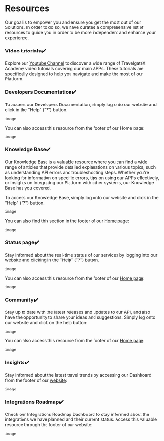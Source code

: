 ﻿---
sidebar_position: 2
---

# Resources

Our goal is to empower you and ensure you get the most out of our Solutions. In order to do so, we have curated a comprehensive list of resources to guide you in order to be more independent and enhance your experience.

### Video tutorials✔️
Explore our [Youtube Channel](https://www.youtube.com/@TravelgateX/videos) to discover a wide range of TravelgateX Academy video tutorials covering our main APPs. These tutorials are specifically designed to help you navigate and make the most of our Platform.

### Developers Documentation✔️
To access our Developers Documentation, simply log onto our website and click in the "Help" ("?") button.

```
image
```


You can also access this resource from the footer of our [Home page](https://www.travelgate.com/):

 ```
image
```

### Knowledge Base✔️
Our Knowledge Base is a valuable resource where you can find a wide range of articles that provide detailed explanations on various topics, such as understanding API errors and troubleshooting steps. Whether you're looking for information on specific errors, tips on using our APPs effectively, or insights on integrating our Platform with other systems, our Knowledge Base has you covered.  

To access our Knowledge Base, simply log onto our website and click in the "Help" ("?") button.

```
image
```

You can also find this section in the footer of our [Home page](https://www.travelgate.com/):

```
image
```

### Status page✔️
Stay informed about the real-time status of our services by logging into our website and clicking in the "Help" ("?") button.
```
image
```


You can also access this resource from the footer of our [Home page](https://www.travelgate.com/):

```
image
```


### Community✔️
Stay up to date with the latest releases and updates to our API, and also have the opportunity to share your ideas and suggestions. Simply log onto our website and click on the help button:

```
image
```

You can also access this resource from the footer of our [Home page](https://www.travelgate.com/):
```
image
```


### Insights✔️
Stay informed about the latest travel trends by accessing our Dashboard from the footer of our [website](https://www.travelgate.com/):

```
image
```


### Integrations Roadmap✔️
Check our Integrations Roadmap Dashboard to stay informed about the integrations we have planned and their current status. Access this valuable resource through the footer of our website:


```
image
```


<TipContactCustomerCare/>